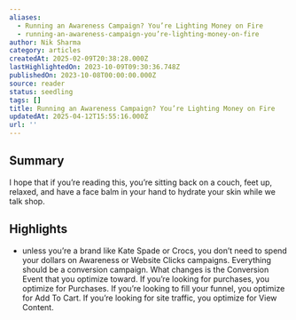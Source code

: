 ```yaml
---
aliases:
  - Running an Awareness Campaign? You’re Lighting Money on Fire
  - running-an-awareness-campaign-you’re-lighting-money-on-fire
author: Nik Sharma
category: articles
createdAt: 2025-02-09T20:38:28.000Z
lastHighlightedOn: 2023-10-09T09:30:36.748Z
publishedOn: 2023-10-08T00:00:00.000Z
source: reader
status: seedling
tags: []
title: Running an Awareness Campaign? You’re Lighting Money on Fire
updatedAt: 2025-04-12T15:55:16.000Z
url: ''
---
```

## Summary

I hope that if you’re reading this, you’re sitting back on a couch, feet up, relaxed, and have a face balm in your hand to hydrate your skin while we talk shop.

## Highlights

- unless you’re a brand like Kate Spade or Crocs, you don’t need to spend your dollars on Awareness or Website Clicks campaigns. Everything should be a conversion campaign. What changes is the Conversion Event that you optimize toward. If you’re looking for purchases, you optimize for Purchases. If you’re looking to fill your funnel, you optimize for Add To Cart. If you’re looking for site traffic, you optimize for View Content.
